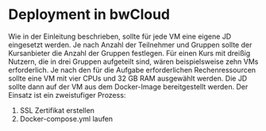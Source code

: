 # Deployment in bwCloud

Wie in der Einleitung beschrieben, sollte für jede VM eine eigene JD eingesetzt werden. Je nach Anzahl der Teilnehmer und Gruppen sollte der Kursanbieter die Anzahl der Gruppen festlegen. Für einen Kurs mit dreißig Nutzern, die in drei Gruppen aufgeteilt sind, wären beispielsweise zehn VMs erforderlich. Je nach den für die Aufgabe erforderlichen Rechenressourcen sollte eine VM mit vier CPUs und 32 GB RAM ausgewählt werden. Die JD sollte dann auf der VM aus dem Docker-Image bereitgestellt werden. Der Einsatz ist ein zweistufiger Prozess:
1.	SSL Zertifikat erstellen
2.	Docker-compose.yml laufen
